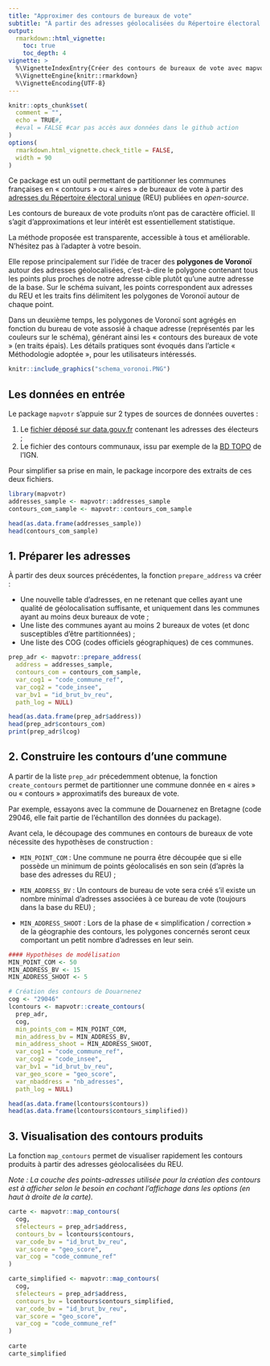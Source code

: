 ```yaml
---
title: "Approximer des contours de bureaux de vote"
subtitle: "À partir des adresses géolocalisées du Répertoire électoral unique (REU)"
output:
  rmarkdown::html_vignette:
    toc: true
    toc_depth: 4
vignette: >
  %\VignetteIndexEntry{Créer des contours de bureaux de vote avec mapvotr}
  %\VignetteEngine{knitr::rmarkdown}
  %\VignetteEncoding{UTF-8}
---
```



```r
knitr::opts_chunk$set(
  comment = "",
  echo = TRUE#,
  #eval = FALSE #car pas accès aux données dans le github action
)
options(
  rmarkdown.html_vignette.check_title = FALSE,
  width = 90
)
```

Ce package est un outil permettant de partitionner les communes françaises en « contours » ou « aires » de bureaux de vote à partir des [adresses du Répertoire électoral unique](https://www.data.gouv.fr/fr/datasets/bureaux-de-vote-et-adresses-de-leurs-electeurs/) (REU) publiées en *open-source*.

Les contours de bureaux de vote produits n'ont pas de caractère officiel. Il s'agit d'approximations et leur intérêt est essentiellement statistique. 

La méthode proposée est transparente, accessible à tous et améliorable. N'hésitez pas à l'adapter à votre besoin. 

Elle repose principalement sur l'idée de tracer des **polygones de Voronoï** autour des adresses géolocalisées, c'est-à-dire le polygone contenant tous les points plus proches de notre adresse cible plutôt qu'une autre adresse de la base. Sur le schéma suivant, les points correspondent aux adresses du REU et les traits fins délimitent les polygones de Voronoï autour de chaque point.

Dans un deuxième temps, les polygones de Voronoï sont agrégés en fonction du bureau de vote assosié à chaque adresse (représentés par les couleurs sur le schéma), générant ainsi les « contours des bureaux de vote » (en traits épais). Les détails pratiques sont évoqués dans l'article « Méthodologie adoptée », pour les utilisateurs intéressés. 

<!-- ![schema_voronoi](schema_voronoi.PNG) -->

```r
knitr::include_graphics("schema_voronoi.PNG")
```

## Les données en entrée

Le package `mapvotr` s'appuie sur 2 types de sources de données ouvertes : 

1. Le [fichier déposé sur data.gouv.fr](https://www.data.gouv.fr/fr/datasets/bureaux-de-vote-et-adresses-de-leurs-electeurs/) contenant les adresses des électeurs ;
2. Le fichier des contours communaux, issu par exemple de la [BD TOPO](https://geoservices.ign.fr/bdtopo) de l'IGN.

Pour simplifier sa prise en main, le package incorpore des extraits de ces deux fichiers.

```r
library(mapvotr)
addresses_sample <- mapvotr::addresses_sample
contours_com_sample <- mapvotr::contours_com_sample

head(as.data.frame(addresses_sample))
head(contours_com_sample)
```


## 1. Préparer les adresses

À partir des deux sources précédentes, la fonction `prepare_address` va créer : 

* Une nouvelle table d'adresses, en ne retenant que celles ayant une qualité de géolocalisation suffisante, et uniquement dans les communes ayant au moins deux bureaux de vote ;
* Une liste des communes ayant au moins 2 bureaux de votes (et donc susceptibles d'être partitionnées) ;
* Une liste des COG (codes officiels géographiques) de ces communes.


```r
prep_adr <- mapvotr::prepare_address(
  address = addresses_sample,
  contours_com = contours_com_sample,
  var_cog1 = "code_commune_ref",
  var_cog2 = "code_insee",
  var_bv1 = "id_brut_bv_reu",
  path_log = NULL) 

head(as.data.frame(prep_adr$address))
head(prep_adr$contours_com)
print(prep_adr$lcog)

```

## 2. Construire les contours d'une commune

A partir de la liste `prep_adr` précedemment obtenue, la fonction `create_contours` permet de partitionner une commune donnée en « aires » ou « contours » approximatifs des bureaux de vote.

Par exemple, essayons avec la commune de Douarnenez en Bretagne (code 29046, elle fait partie de l'échantillon des données du package).

Avant cela, le découpage des communes en contours de bureaux de vote nécessite des hypothèses de construction : 

* `MIN_POINT_COM` : Une commune ne pourra être découpée que si elle possède un minimum de points géolocalisés en son sein (d'après la base des adresses du REU) ;

* `MIN_ADDRESS_BV` : Un contours de bureau de vote sera créé s'il existe un nombre minimal d'adresses associées à ce bureau de vote (toujours dans la base du REU) ;

* `MIN_ADDRESS_SHOOT` : Lors de la phase de « simplification / correction » de la géographie des contours, les polygones concernés seront ceux comportant un petit nombre d'adresses en leur sein.

```r

#### Hypothèses de modélisation
MIN_POINT_COM <- 50
MIN_ADDRESS_BV <- 15
MIN_ADDRESS_SHOOT <- 5

# Création des contours de Douarnenez
cog <- "29046" 
lcontours <- mapvotr::create_contours(
  prep_adr,
  cog,
  min_points_com = MIN_POINT_COM,
  min_address_bv = MIN_ADDRESS_BV,
  min_address_shoot = MIN_ADDRESS_SHOOT,
  var_cog1 = "code_commune_ref",
  var_cog2 = "code_insee",
  var_bv1 = "id_brut_bv_reu",
  var_geo_score = "geo_score",
  var_nbaddress = "nb_adresses",
  path_log = NULL)

head(as.data.frame(lcontours$contours))
head(as.data.frame(lcontours$contours_simplified))
```

## 3. Visualisation des contours produits

La fonction `map_contours` permet de visualiser rapidement les contours produits à partir des adresses géolocalisées du REU.

*Note : La couche des points-adresses utilisée pour la création des contours est à afficher selon le besoin en cochant l'affichage dans les options (en haut à droite de la carte).*

```r


carte <- mapvotr::map_contours(
  cog,
  sfelecteurs = prep_adr$address,
  contours_bv = lcontours$contours,
  var_code_bv = "id_brut_bv_reu",
  var_score = "geo_score",
  var_cog = "code_commune_ref"
)

carte_simplified <- mapvotr::map_contours(
  cog,
  sfelecteurs = prep_adr$address,
  contours_bv = lcontours$contours_simplified,
  var_code_bv = "id_brut_bv_reu",
  var_score = "geo_score",
  var_cog = "code_commune_ref"
)
  
carte
carte_simplified



```









